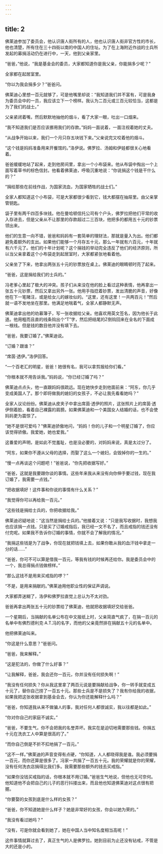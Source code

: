 ```yaml
---
---
---
```

title: 2
---



佛莱迪参加了委员会，他认识唐人街所有的人，他也认识唐人街非官方性的市长，他也清楚，所有住在三十四街以南的中国人的住址。为了在上海附近作战的士兵所发起的募捐活动仍在进行中，一天，他到父亲家里。

“爸爸，”他说，“我是基金会的委员，大家都知道你是我父亲，你能捐多少呢？”

全家都在起居室里。

“你以为我会捐多少？”爸爸问。

佛莱迪心里想一百元就够了，可是他嘴里却说：“我知道我们并不富有，可是我身为委员会中的一员，我应该立下一个榜样。我认为二百元或三百元较恰当，这都是为了我们的战士。”

父亲紧闭着嘴，然后默默地抽他的烟斗，看了大家一眼，吐出一口烟来。

“我不知道我们是否应该挪用我们的存款。”妈妈一面说着，一面注视着她的丈夫。

“从战争开始以来，我们一个月只存五块钱下来。”父亲说完又咬着他的烟斗。

“这个钱是妈妈准备用来开餐馆的。”洛伊说。佛罗拉、汤姆和伊娃都很关心地看着。

爸爸缓缓地站了起来，走到他房间里，拿出一个小布袋来。他从布袋中掏出一个上面写着草书的棕色信封。他看着佛莱迪，呼吸沉重地说：“你说捐这个钱是干什么的？”

“捐给那些在前线作战，为国家流血，为国家牺牲的战士们。”

全家人都知道这个小布袋，可是大家都很少看到它，钱大都摆在抽屉里。由父亲掌管钥匙。

袋子里有两千四百多块钱。他在曼哈顿信托公司有个户头，佛罗拉把他们平常的收入存进去，但是父亲从不让那里的存款超过二三百块，他把多的都用五十元的钞票领出来。

他们的生意一向不错，爸爸和妈妈有一套简单的理财法，那就是量入为出。他们都避免着额外的支出。如果他们能够一个月存五十元，那么一年就有六百元，十年就有六千元了。他们的十年计划呢？这个捐钱的举动完全违反了他们的经济原则，所以当父亲拿着这个小布袋走到起居室时，大家都紧张地看着他。

父亲坐了下来，他拿出两张五十元的钞票放在桌上。佛莱迪的眼睛顿时亮了起来。

“爸爸，这是捐给我们的士兵的。”

冯老爹心里起了极大的冲突。孩子们从来没在他的脸上看过这种表情，他再拿出一张五十元钞票，然后又拿出另外一张。他用手指捻着钞票，发出清脆的声音，好像他在下一笔赌注，或是给女儿的嫁妆似的。“这里，还有这里！一共两百元！”然后就一语不发地坐在那里。他满足地喘着气，全家人都静默无声。

佛莱迪拿出他的劝募簿子，写一张收据给父亲。他喜欢用英文签名，因为他长于此道。他用粗而且直的线条钩出个“T”字，然后把结尾的Z倒钩回来在全名的下面成一根线。但是钱的数目他并没有填下去。

“爸爸，我要订婚了。”佛莱迪说。

“订婚？跟谁？”

“席茵·透伊。”洛伊回答。

“一个百老汇的明星，爸爸！她很有名，我可以拿剪报给你们看。”

“你根本就不用告诉我。”妈妈说，“你已经订婚了吗？”

佛莱迪点点头，他一直跟妈妈很疏远。现在她快步走到他面前来：“阿东，你几乎变成美国人了。那个即将做我的媳妇的女孩子，不必让我先看看她吗？”

全家人议论纷纷。佛莱迪从皮夹子中拿出席茵·透伊的照片，这张照片上的席茵·透伊侧着脸，看着自己裸露的肩膀。如果佛莱迪和一个美国女人结婚的话，也不会使妈妈更为震惊了。

“她不是很可爱吗？”佛莱迪骄傲地问，“妈妈！你的儿子和一个明星订婚了，你应该觉得骄傲。我爱她，她也爱我。”

这番爱的声明，是如此不觉羞耻，也是没必要的，对妈妈来说，真是太过分了。

“阿东，如果你不遵从父母的选择，而娶了这么一个媳妇，会毁掉你的一生的。”

“慢一点再谈这个问题吧！”爸爸说，“你先把收据写好。”

“爸爸，这就是我要跟你谈的事情。这些年来我从来没有向你伸手要过钱，现在我订婚了，我需要一点钱。”

“把收据填好！这件事和你说的事情有什么关系？”

“我觉得你可以再给我一百元。”

“这些钱是捐给士兵的，你把收据给我。”

佛莱迪迟疑地说：“这当然是捐给士兵的。”他接着又说：“只是我写收据时，我想我也应该捐一点钱。只是买了订婚戒指后，我已经一文不名了，而且戒指的钱还没有付完呢。如果我不告诉你订婚的事情，你就不会了解我的情况。”

“我捐这些钱是为了战争，你现在就把钱填上去，如果你敢从我的血汗钱中拿走一分的话……”

“爸爸，你可不可以算是借我一百元，等我有钱的时候再还给你。我是委员会中的一个，我总得捐点钱做榜样。”

“那么这钱不是用来买戒指的啰？”

“不是，是用来捐献的。”佛莱迪用他职业性的保证声调说。

大家都弄迷糊了，洛伊和佛罗拉直觉上总认为不太对劲。

爸爸再拿出两张五十元的钞票给了佛莱迪，他就把收据填好交给爸爸。

一个星期后，当捐献的名单公布在中文报纸上时，父亲简直气疯了，在捐一百元的名单中有佛烈德利克·A.T.冯的名字，而他的父亲竟然排在捐献五十元的名单中。

他把佛莱迪叫来。

“你这是什么意思？”爸爸问。

“爸爸，我来解释。”

“这是犯法的，你做了什么好事？”

“让我解释，爸爸，我会还你一百元，你并没有任何损失啊！”

“我没有任何损失？你从我这里拿了两百元说是要捐献给战争，你一转手就变成五十元了，替你自己捞了一百五十元。那些士兵是不是损失了？我有你给我的收据，如果我把这张收据拿到基金会去，你认为你还能解释什么吗？”

“爸爸，你知道我从来不做骗人的事，我对任何人都很诚实，我以往都是如此。”

“你对你自己的家庭不诚实。”

“爸爸，不要生气，你不会把我的名誉弄坏。我实在是迫切地需要那些钱。你捐五十元在洗衣工人中算是很高的了。”

“而你自己倒是不折不扣地捐了一百元。”

“这不一样。”佛莱迪的声音变得有点硬，“你知道，人人都晓得我是谁。我必须要捐一百元，而你还算是很多了。冯家一共捐了一百五十元。我的荣耀就是你的荣耀，没有任何洗衣店捐得比我们多。我需要那些额外的钱去买戒指。”

“如果你没钱买戒指的话，你根本就不用订婚。”爸爸生气地说，但他也无可奈何。他知道他不会把自己的儿子的恶行抖搂出来，而且他也知道佛莱迪对这点很有把握。

“你要娶的女孩到底是什么样的女孩？”

“爸爸，你不知道她是什么样子？她是非常好的女孩，你会以她为荣的。”

“我没有看过她吗？”

“没有，可是你就会看到她了，她在中国人当中知名度相当高呢！”

这件事情就算过去了，真正生气的人是佛罗拉。她到目前为止还没有钻戒，不管是大的还是小的。